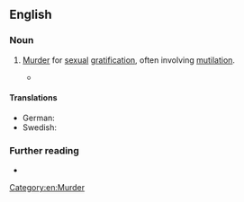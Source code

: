 ==English==

===Noun===
{{en-noun|~}}

# [[murder|Murder]] for [[sexual]] [[gratification]], often involving [[mutilation]].
#: {{syn|en|erotophonophilia}}
#* {{quote-book|en|author=Eric Hickey|title=Encyclopedia of Murder and Violent Crime|year=2003|publisher=SAGE|page=281|pageurl=https://books.google.com/books?id=dDOW75aJMR8C&pg=PA281&dq=%22lust+murder%22&hl=en&cd=4&source=gbs_api#v=onepage&q=%22lust%20murder%22&f=false|isbn=978-0-7619-2437-1|passage=Despite the  serial aspect of these killings, '''lust murder''' still remains a distinct subcategory of both sexual and serial murder. It is also referred to as ''erotophonophilia'', one of the most extreme forms of ''paraphilia''.}}

====Translations====
{{trans-top|murder for sexual gratification}}
{{trans-mid}}
* German: {{t|de|Lustmord|m}}
* Swedish: {{t+|sv|lustmord|n}}
{{trans-bottom}}

===Further reading===
* {{pedia}}

[[Category:en:Murder]]